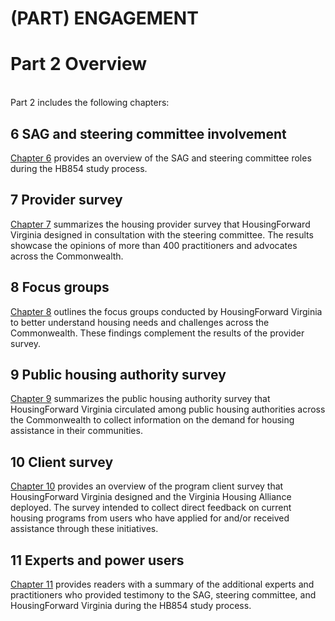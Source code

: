 # (PART) ENGAGEMENT {.unnumbered}

# Part 2 Overview {.unnumbered #part-2}
<br>
Part 2 includes the following chapters:

## 6 SAG and steering committee involvement {.unnumbered .unlisted}
 
[Chapter 6](#part-2-sagsc) provides an overview of the SAG and steering committee roles during the HB854 study process.
 
## 7 Provider survey {.unnumbered .unlisted}
 
[Chapter 7](#part-2-providersurvey) summarizes the housing provider survey that HousingForward Virginia designed in consultation with the steering committee. The results showcase the opinions of more than 400 practitioners and advocates across the Commonwealth.
 
## 8 Focus groups {.unnumbered .unlisted}
 
[Chapter 8](#part-2-focusgroups) outlines the focus groups conducted by HousingForward Virginia to better understand housing needs and challenges across the Commonwealth. These findings complement the results of the provider survey.
 
## 9 Public housing authority survey {.unnumbered .unlisted}
 
[Chapter 9](#part-2-phasurvey) summarizes the public housing authority survey that HousingForward Virginia circulated among public housing authorities across the Commonwealth to collect information on the demand for housing assistance in their communities.
 
## 10 Client survey {.unnumbered .unlisted}
 
[Chapter 10](#part-2-clientsurvey) provides an overview of the program client survey that HousingForward Virginia designed and the Virginia Housing Alliance deployed. The survey intended to collect direct feedback on current housing programs from users who have applied for and/or received assistance through these initiatives.

## 11 Experts and power users {.unnumbered .unlisted}

[Chapter 11](#part-2-experts) provides readers with a summary of the additional experts and practitioners who provided testimony to the SAG, steering committee, and HousingForward Virginia during the HB854 study process.